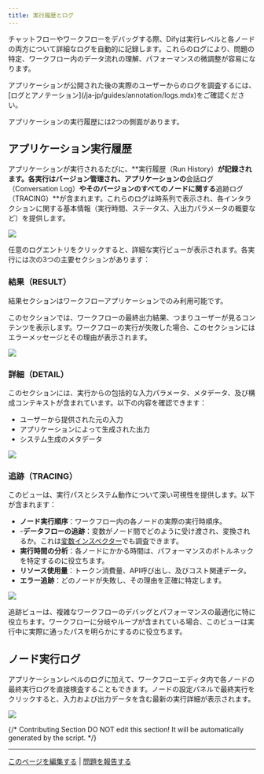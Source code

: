 ```yaml
---
title: 実行履歴とログ
---
```


チャットフローやワークフローをデバッグする際、Difyは実行レベルと各ノードの両方について詳細なログを自動的に記録します。これらのログにより、問題の特定、ワークフロー内のデータ流れの理解、パフォーマンスの微調整が容易になります。

<Info>
    アプリケーションが公開された後の実際のユーザーからのログを調査するには、[ログとアノテーション](/ja-jp/guides/annotation/logs.mdx)をご確認ください。
</Info>

アプリケーションの実行履歴には2つの側面があります。

## アプリケーション実行履歴

アプリケーションが実行されるたびに、**実行履歴（Run History）**が記録されます。各実行はバージョン管理され、アプリケーションの**会話ログ（Conversation Log）**やそのバージョンのすべてのノードに関する**追跡ログ（TRACING）**が含まれます。これらのログは時系列で表示され、各インタラクションに関する基本情報（実行時間、ステータス、入出力パラメータの概要など）を提供します。

![](https://assets-docs.dify.ai/2025/04/08a885858cfa6e8863faac891a5be319.png)

任意のログエントリをクリックすると、詳細な実行ビューが表示されます。各実行には次の3つの主要セクションがあります：

### 結果（RESULT）

<Warning>
    結果セクションはワークフローアプリケーションでのみ利用可能です。
</Warning>

このセクションでは、ワークフローの最終出力結果、つまりユーザーが見るコンテンツを表示します。ワークフローの実行が失敗した場合、このセクションにはエラーメッセージとその理由が表示されます。

![](https://assets-docs.dify.ai/2025/06/22856751d278ffad99d0533d2d96e125.png)

### 詳細（DETAIL）

このセクションには、実行からの包括的な入力パラメータ、メタデータ、及び構成コンテキストが含まれています。以下の内容を確認できます：

- ユーザーから提供された元の入力
- アプリケーションによって生成された出力
- システム生成のメタデータ

![](https://assets-docs.dify.ai/2025/06/882b783cd843ab666f5bc3c06f78521d.png)

### 追跡（TRACING）

このビューは、実行パスとシステム動作について深い可視性を提供します。以下が含まれます：

- **ノード実行順序**：ワークフロー内の各ノードの実際の実行時順序。
- -**データフローの追跡**：変数がノード間でどのように受け渡され、変換されるか。これは[変数インスペクター](/ja-jp/guides/workflow/debug-and-preview/variable-inspect.mdx)でも調査できます。
- **実行時間の分析**：各ノードにかかる時間は、パフォーマンスのボトルネックを特定するのに役立ちます。
- **リソース使用量**：トークン消費量、API呼び出し、及びコスト関連データ。
- **エラー追跡**：どのノードが失敗し、その理由を正確に特定します。

![](https://assets-docs.dify.ai/2025/06/9e614ac01b1f6e0aeadda78c91ce93b7.png)

追跡ビューは、複雑なワークフローのデバッグとパフォーマンスの最適化に特に役立ちます。ワークフローに分岐やループが含まれている場合、このビューは実行中に実際に通ったパスを明らかにするのに役立ちます。

## ノード実行ログ

アプリケーションレベルのログに加えて、ワークフローエディタ内で各ノードの最終実行ログを直接検査することもできます。ノードの設定パネルで最終実行をクリックすると、入力および出力データを含む最新の実行詳細が表示されます。

![](https://assets-docs.dify.ai/2025/06/9c6e57236d85f426a930424863042d7d.png)

{/*
Contributing Section
DO NOT edit this section!
It will be automatically generated by the script.
*/}

---

[このページを編集する](https://github.com/langgenius/dify-docs/edit/main/ja-jp/guides/workflow/debug-and-preview/history-and-logs.mdx) | [問題を報告する](https://github.com/langgenius/dify-docs/issues/new?template=docs.yml)

